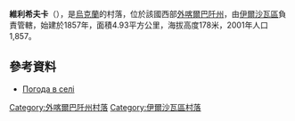 {{coord|48|15|48|N|23|3|56|E|scale:100000|display=title}}

'''維利希夫卡'''（{{lang-uk|Вільхівка}}），是[[烏克蘭|烏克蘭]]的村落，位於該國西部[[外喀爾巴阡州|外喀爾巴阡州]]，由[[伊爾沙瓦區|伊爾沙瓦區]]負責管轄，始建於1857年，面積4.93平方公里，海拔高度178米，2001年人口1,857。

==參考資料==
*[http://weather.in.ua/ua/zakarpatskaja/4027 Погода в селі ] {{Wayback|url=http://weather.in.ua/ua/zakarpatskaja/4027 |date=20161106041948 }}

{{DEFAULTSORT:Вільхівка}}

[[Category:外喀爾巴阡州村落|Category:外喀爾巴阡州村落]]
[[Category:伊爾沙瓦區村落|Category:伊爾沙瓦區村落]]


{{Zakarpattia-geo-stub}}